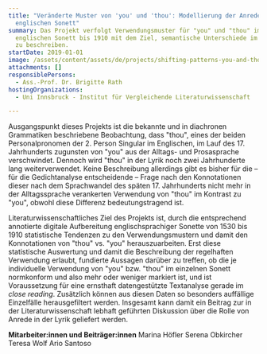 ```yaml
---
title: "Veränderte Muster von 'you' und 'thou': Modellierung der Anrede im
  englischen Sonett"
summary: Das Projekt verfolgt Verwendungsmuster für "you" und "thou" im
  englischen Sonett bis 1910 mit dem Ziel, semantische Unterschiede im Gebrauch
  zu beschreiben.
startDate: 2019-01-01
image: /assets/content/assets/de/projects/shifting-patterns-you-and-thou-modelling-address-english-sonnet/rath_you_thou_diagramm.png
attachments: []
responsiblePersons:
  - Ass.-Prof. Dr. Brigitte Rath
hostingOrganizations:
  - Uni Innsbruck - Institut für Vergleichende Literaturwissenschaft

---
```

Ausgangspunkt dieses Projekts ist die bekannte und in diachronen Grammatiken beschriebene Beobachtung, dass "thou", eines der beiden Personalpronomen der 2. Person Singular im Englischen, im Lauf des 17. Jahrhunderts zugunsten von "you" aus der Alltags- und Prosasprache verschwindet. Dennoch wird "thou" in der Lyrik noch zwei Jahrhunderte lang weiterverwendet. Keine Beschreibung allerdings gibt es bisher für die – für die Gedichtanalyse entscheidende – Frage nach den Konnotationen dieser nach dem Sprachwandel des späten 17. Jahrhunderts nicht mehr in der Alltagssprache verankerten Verwendung von "thou" im Kontrast zu "you", obwohl diese Differenz bedeutungstragend ist.

Literaturwissenschaftliches Ziel des Projekts ist, durch die entsprechend annotierte digitale Aufbereitung englischsprachiger Sonette von 1530 bis 1910 statistische Tendenzen zu den Verwendungsmustern und damit den Konnotationen von "thou" vs. "you" herauszuarbeiten. Erst diese statistische Auswertung und damit die Beschreibung der regelhaften Verwendung erlaubt, fundierte Aussagen darüber zu treffen, ob die je individuelle Verwendung von "you" bzw. "thou" im einzelnen Sonett normkonform und also mehr oder weniger markiert ist, und ist Voraussetzung für eine ernsthaft datengestützte Textanalyse gerade im _close reading_. Zusätzlich können aus diesen Daten so besonders auffällige Einzelfälle herausgefiltert werden. Insgesamt kann damit ein Beitrag zur in der Literaturwissenschaft lebhaft geführten Diskussion über die Rolle von Anrede in der Lyrik geliefert werden.

**Mitarbeiter:innen und Beiträger:innen**
Marina Höfler
Serena Obkircher
Teresa Wolf
Ario Santoso

